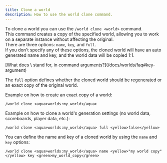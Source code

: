 ```yaml
---
title: Clone a world
description: How to use the world clone command.
---
```


To clone a world you can use the `/world clone <world>` command.  
This command creates a copy of the specified world, allowing you to work on a separate instance without affecting the original.  
There are three options: `name`, `key`, and `full`.  
If you don't specify any of these options, the cloned world will have an auto generated name and key, and the world data will be copied 1:1.

<Callout type="info" title="Frequesntly asked questions">
  [What does \<key\> stand for, in command arguments?](/docs/worlds/faq#key-argument)   
</Callout>

The `full` option defines whether the cloned world should be regenerated or an exact copy of the original world.

Example on how to create an exact copy of a world:

```
/world clone <aqua>worlds:my_world</aqua>
```

Example on how to clone a world's generation settings (no world data, scoreboards, player data, etc.):

```
/world clone <aqua>worlds:my_world</aqua> full <yellow>false</yellow>
```

You can define the name and key of a cloned world by using the `name` and `key` options:

```
/world clone <aqua>worlds:my_world</aqua> name <yellow>"my world copy"</yellow> key <green>my_world_copy</green>
```
